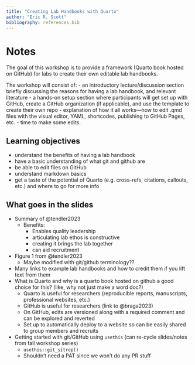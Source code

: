 ```yaml
---
title: "Creating Lab Handbooks with Quarto"
author: "Eric R. Scott"
bibliography: references.bib
---
```


# Notes

The goal of this workshop is to provide a framework (Quarto book hosted on GitHub) for labs to create their own editable lab handbooks.

The workshop will consist of:
- an introductory lecture/discussion section briefly discussing the reasons for having a lab handbook, and relevant literature
- a hands-on setup section where participants will get set up with GitHub, create a GitHub organization (if applicable), and use the template to create their own repo
- explanation of how it all works—how to edit .qmd files with the visual editor, YAML, shortcodes, publishing to GitHub Pages, etc.
- time to make some edits.

## Learning objectives

-   understand the benefits of having a lab handbook
-   have a basic understanding of what git and github are
-   be able to edit files on GitHub
-   understand markdown basics
-   get a taste of the potential of Quarto (e.g. cross-refs, citations, callouts, etc.) and where to go for more info

## What goes in the slides

-   Summary of @tendler2023
    -   Benefits:
        -   Enables quality leadership
        -   articulating lab ethos is constructive
        -   creating it brings the lab together
        -   can aid recruitment
-   Figure 1 from @tendler2023
    -   Maybe modified with git/github terminology??
-   Many links to example lab handbooks and how to credit them if you lift text from them
-   What is Quarto and why is a quarto book hosted on github a good choice for this? (like, why not just make a word doc?)
    -   Quarto is useful for researchers (reproducible reports, manuscripts, professional websites, etc.)
    -   GitHub is useful for researchers (link to @braga2023)
    -   On GitHub, edits are versioned along with a required comment and can be explored and reverted
    -   Set up to automatically deploy to a website so can be easily shared to group members and recruits
- Getting started with git/GitHub using `usethis` (can re-cycle slides/notes from fall workshop series)
  - `usethis::git_sitrep()`
  - Shouldn't need a PAT since we won't do any PR stuff
